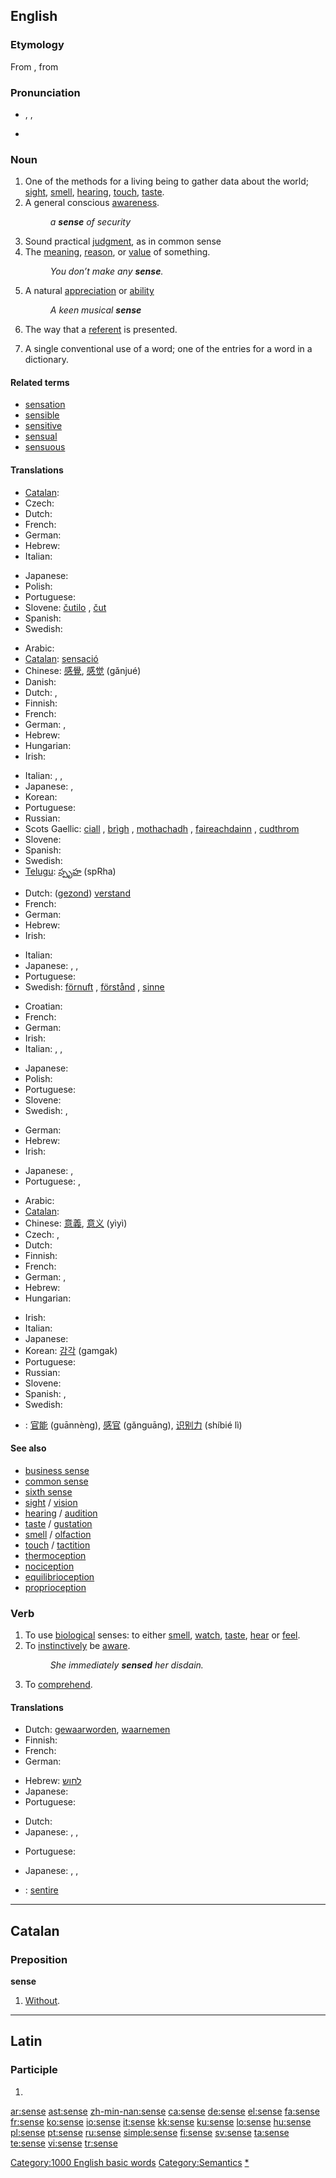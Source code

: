 {{also|Sense}}
==English==
{{wikipedia|mul=sense (disambiguation)}}
{{rank|cause|close|England|420|sense|ten|beautiful|possible}}

===Etymology===
From {{etyl|fro|en}} {{term|sens||lang=fro}}, from {{etyl|la|en}} {{term|sensus||lang=la|sense, sensation, feeling, meaning}}

===Pronunciation===
* {{enPR|sĕns}}, {{IPA|/sɛns/}}, {{SAMPA|/sEns/}}
* {{audio|en-us-sense.ogg|Audio (US)}}
*: {{rhymes|ɛns}}

===Noun===
{{en-noun}}

# One of the methods for a living being to gather data about the world; [[sight]], [[smell]], [[hearing]], [[touch]], [[taste]].
# A general conscious [[awareness]].
#: ''a '''sense''' of security''
# Sound practical [[judgment]], as in common sense
# The [[meaning]], [[reason]], or [[value]] of something.
#: ''You don’t make any '''sense'''.''
# A natural [[appreciation]] or [[ability]]
#: ''A keen musical '''sense'''''
# {{context|pragmatics}} The way that a [[referent]] is presented.
# {{context|semantics}} A single conventional use of a word; one of the entries for a word in a dictionary.

====Related terms====
* [[sensation]]
* [[sensible]]
* [[sensitive]]
* [[sensual]]
* [[sensuous]]

====Translations====
{{trans-top|method to gather data}}
* [[Catalan]]: {{t+|ca|sentit|m}}
* Czech: {{t-|cs|smysl|m}}
* Dutch: {{t+|nl|zintuig|n}}
* French: {{t+|fr|sens|m}}
* German: {{t+|de|Sinn|m}}
* Hebrew: {{t|he|חוש|m|tr=khúsh|sc=Hebr}}
* Italian: {{t+|it|senso|m}}
{{trans-mid}}
* Japanese: {{t-|ja|感覚|tr=kankaku|sc=Jpan}}
* Polish: {{t+|pl|zmysł|m}}
* Portuguese: {{t+|pt|sentido|m}}
* Slovene: [[čutilo]] {{n}}, [[čut]] {{m}}
* Spanish: {{t-|es|sentido|m}}
* Swedish: {{t+|sv|sinne|n}}
{{trans-bottom}}

{{trans-top|conscious awareness}}
* Arabic: {{Arab|[[احساس]]}} {{IPAchar|(’eħsās)}} {{m}}
* [[Catalan]]: [[sensació]] {{m}}
* Chinese: [[感覺]], [[感觉]] (gǎnjué)
* Danish: {{t-|da|fornemmelse}}
* Dutch: {{t|nl|gevoel|n}}, {{t|nl|gewaarwording|f}}
* Finnish: {{t-|fi|tunto}}
* French: {{t+|fr|sens|m}}
* German: {{t+|de|Gefühl|n}}, {{t+|de|Sinn|m}}
* Hebrew: {{t|he|תחושה|f|tr=tkhúsha|sc=Hebr}}
* Hungarian: {{t+|hu|érzés}}
* Irish: {{t-|ga|ciall|f|xs=Irish}}
{{trans-mid}}
* Italian: {{t+|it|senso|m}}, {{t+|it|coscienza|f}}, {{t+|it|sensazione|f}}
* Japanese: {{t-|ja|感覚|tr=kankaku|sc=Jpan}}, {{t+|ja|意識|tr=ishiki|sc=Jpan}}
* Korean: {{t-|ko|감각|tr=gamgak|sc=Hang}}
* Portuguese: {{t+|pt|senso|m}}
* Russian: {{t+|ru|чувство|n|tr=čúvstvo|sc=Cyrl}}
* Scots Gaellic: [[ciall]] {{f}}, [[brìgh]] {{f}}, [[mothachadh]] {{m}}, [[faireachdainn]] {{m}}, [[cudthrom]] {{m}}
* Slovene: {{t+|sl|občutek|m}}
* Spanish: {{t+|es|sensación|f}}
* Swedish: {{t+|sv|sinne|n}}
* [[Telugu]]: [[స్పృహ]] (spRha)
{{trans-bottom}}

{{trans-top|sound judgement}}
* Dutch: ([[gezond verstand|gezond]]) [[verstand]] {{n}}
* French: {{t+|fr|sens|m}}
* German: {{t+|de|Sinn|m}}
* Hebrew: {{t|he|הגיון|m|tr=higayón|sc=Hebr}}
* Irish: {{t-|ga|ciall|f|xs=Irish}}
{{trans-mid}}
* Italian: {{t+|it|senso|m}}
* Japanese: {{t-|ja|感覚|tr=kankaku|sc=Jpan}}, {{t+|ja|意識|tr=ishiki|sc=Jpan}}, {{t|ja|分別|tr=funbetsu|sc=Jpan}}
* Portuguese: {{t+|pt|sentido|m}}
* Swedish: [[förnuft]] {{n}}, [[förstånd]] {{n}}, [[sinne]] {{n}}
{{trans-bottom}}

{{trans-top|meaning or reason}}
* Croatian: {{t-|hr|smisao|m}}
* French: {{t+|fr|sens|m}}
* German: {{t+|de|Verstand|m}}
* Irish: {{t-|ga|ciall|f|xs=Irish}}
* Italian: {{t+|it|senso|m}}, {{t+|it|significato|m}},
{{trans-mid}}
* Japanese: {{t+|ja|意味|tr=imi|sc=Jpan}}
* Polish: {{t+|pl|sens|m}}
* Portuguese: {{t+|pt|sentido|m}}
* Slovene: {{t+|sl|smisel|m}}
* Swedish: {{t+|sv|mening|c}}, {{t|sv|bemärkelse|c}}
{{trans-bottom}}

{{trans-top|natural ability}}
* German: {{t+|de|Sinn}}
* Hebrew: {{t|he|חוש|m|tr=khúsh|sc=Hebr}}
* Irish: {{t-|ga|ciall|f|xs=Irish}}
{{trans-mid}}
* Japanese: {{t-|ja|感覚|tr=kankaku|sc=Jpan}}, {{t|ja|センス|tr=sensu|sc=Jpan}}
* Portuguese: {{t+|pt|sentido|m}}, {{t+|pt|senso|m}}
{{trans-bottom}}

{{trans-top|pragmatics term}}
{{trans-mid}}
{{trans-bottom}}

{{trans-top|semantics term}}
* Arabic: {{Arab|[[معنى]]}} {{IPAchar|(maʕna)}} {{m}}
* [[Catalan]]: {{t|ca|significat|m}}
* Chinese: [[意義]], [[意义]] (yìyì)
* Czech: {{t-|cs|smysl|m}}, {{t-|cs|význam|m}}
* Dutch: {{t+|nl|betekenis|f}}
* Finnish: {{t+|fi|merkitys}}
* French: {{t+|fr|sens|m}}
* German: {{t+|de|Sinn|m}}, {{t+|de|Bedeutung|f}}
* Hebrew: {{t|he|מובן|m|tr=muván|sc=Hebr}}
* Hungarian: {{t+|hu|értelem}}
{{trans-mid}}
* Irish: {{t-|ga|ciall|f|xs=Irish}}
* Italian: {{t+|it|senso|m}}
* Japanese: {{t+|ja|意味|tr=imi|sc=Jpan}}
* Korean: [[감각]] (gamgak)
* Portuguese: {{t+|pt|sentido|m}}
* Russian: {{t|ru|смысл|m|tr=smysl|sc=Cyrl}}
* Slovene: {{t+|sl|pomen|m}}
* Spanish: {{t+|es|significado|m}}, {{t+|es|acepción|f}}
* Swedish: {{t+|sv|betydelse|c}}
{{trans-bottom}}

{{checktrans-top}}
* {{ttbc|Chinese}}: [[官能]] (guānnèng), [[感官]] (gǎnguāng), [[识别力]] (shíbié lì)
{{trans-bottom}}

====See also====
* [[business sense]]
* [[common sense]]
* [[sixth sense]]
* [[sight]] / [[vision]]
* [[hearing]] / [[audition]]
* [[taste]] / [[gustation]]
* [[smell]] / [[olfaction]]
* [[touch]] / [[tactition]]
* [[thermoception]]
* [[nociception]]
* [[equilibrioception]]
* [[proprioception]]

===Verb===
{{en-verb|sens|ing}}

# To use [[biological]] senses: to either [[smell]], [[watch]], [[taste]], [[hear]] or [[feel]].
# To [[instinctively]] be [[aware]].
#: ''She immediately '''sensed''' her disdain.''
# To [[comprehend]].

====Translations====
{{trans-top|use biological senses}}
* Dutch: [[gewaarworden]], [[waarnemen]]
* Finnish: {{t+|fi|aistia}}
* French: {{t+|fr|sentir}}
* German: {{t+|de|wahrnehmen}}
{{trans-mid}}
* Hebrew: [[לחוש]] {{romanization of Hebrew|lakhúsh}}
* Japanese: {{t-|ja|感じる|tr=kanjiru|sc=Jpan}}
* Portuguese: {{t+|pt|sentir}}
{{trans-bottom}}

{{trans-top|to instinctively be aware}}
* Dutch: {{t+|nl|voelen}}
* Japanese: {{t-|ja|感じる|tr=kanjiru|sc=Jpan}}, {{t|ja|察する|tr=sassuru|sc=Jpan}}, {{t-|ja|気づく|tr=kizuku|sc=Jpan}}
{{trans-mid}}
* Portuguese: {{t+|pt|sentir}}
{{trans-bottom}}

{{trans-top|to comprehend}}
* Japanese: {{t-|ja|感じる|tr=kanjiru|sc=Jpan}}, {{t|ja|察する|tr=sassuru|sc=Jpan}}, {{t-|ja|気づく|tr=kizuku|sc=Jpan}}
{{trans-mid}}
{{trans-bottom}}

{{checktrans-top}}
* {{ttbc|Latin}}: [[sentire]]
{{trans-bottom}}

[[Category:1000 English basic words]]
[[Category:Semantics]]

----

==Catalan==

===Preposition===
'''sense'''

# [[without|Without]].

[[Category:Senses|*]]

----

==Latin==

===Participle===
{{la-part-form|sēnse}}

# {{inflection of|[[sensus#Latin|sēnsus]]||voc|m|s|lang=la}}

[[ar:sense]]
[[ast:sense]]
[[zh-min-nan:sense]]
[[ca:sense]]
[[de:sense]]
[[el:sense]]
[[fa:sense]]
[[fr:sense]]
[[ko:sense]]
[[io:sense]]
[[it:sense]]
[[kk:sense]]
[[ku:sense]]
[[lo:sense]]
[[hu:sense]]
[[pl:sense]]
[[pt:sense]]
[[ru:sense]]
[[simple:sense]]
[[fi:sense]]
[[sv:sense]]
[[ta:sense]]
[[te:sense]]
[[vi:sense]]
[[tr:sense]]